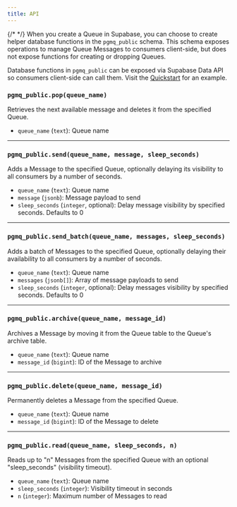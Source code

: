 ```yaml
---
title: API
---
```


{/* <!-- vale off --> */}
When you create a Queue in Supabase, you can choose to create helper database functions in the `pgmq_public` schema. This schema exposes operations to manage Queue Messages to consumers client-side, but does not expose functions for creating or dropping Queues.

Database functions in `pgmq_public` can be exposed via Supabase Data API so consumers client-side can call them. Visit the [Quickstart](/docs/guides/queues/quickstart) for an example.

### `pgmq_public.pop(queue_name)`

Retrieves the next available message and deletes it from the specified Queue.

- `queue_name` (`text`): Queue name

---

### `pgmq_public.send(queue_name, message, sleep_seconds)`

Adds a Message to the specified Queue, optionally delaying its visibility to all consumers by a number of seconds.

- `queue_name` (`text`): Queue name
- `message` (`jsonb`): Message payload to send
- `sleep_seconds` (`integer`, optional): Delay message visibility by specified seconds. Defaults to 0

---

### `pgmq_public.send_batch(queue_name, messages, sleep_seconds)`

Adds a batch of Messages to the specified Queue, optionally delaying their availability to all consumers by a number of seconds.

- `queue_name` (`text`): Queue name
- `messages` (`jsonb[]`): Array of message payloads to send
- `sleep_seconds` (`integer`, optional): Delay messages visibility by specified seconds. Defaults to 0

---

### `pgmq_public.archive(queue_name, message_id)`

Archives a Message by moving it from the Queue table to the Queue's archive table.

- `queue_name` (`text`): Queue name
- `message_id` (`bigint`): ID of the Message to archive

---

### `pgmq_public.delete(queue_name, message_id)`

Permanently deletes a Message from the specified Queue.

- `queue_name` (`text`): Queue name
- `message_id` (`bigint`): ID of the Message to delete

---

### `pgmq_public.read(queue_name, sleep_seconds, n)`

Reads up to "n" Messages from the specified Queue with an optional "sleep_seconds" (visibility timeout).

- `queue_name` (`text`): Queue name
- `sleep_seconds` (`integer`): Visibility timeout in seconds
- `n` (`integer`): Maximum number of Messages to read
